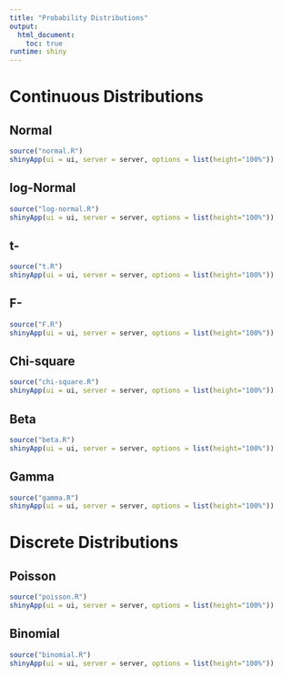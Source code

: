 ```yaml
---
title: "Probability Distributions"
output: 
  html_document:
    toc: true
runtime: shiny
---
```


# Continuous Distributions

## Normal 

```r
source("normal.R")
shinyApp(ui = ui, server = server, options = list(height="100%"))
```

## log-Normal 

```r
source("log-normal.R")
shinyApp(ui = ui, server = server, options = list(height="100%"))
```

## t-

```r
source("t.R")
shinyApp(ui = ui, server = server, options = list(height="100%"))
```

## F-

```r
source("F.R")
shinyApp(ui = ui, server = server, options = list(height="100%"))
```

## Chi-square 

```r
source("chi-square.R")
shinyApp(ui = ui, server = server, options = list(height="100%"))
```

## Beta 

```r
source("beta.R")
shinyApp(ui = ui, server = server, options = list(height="100%"))
```

## Gamma 

```r
source("gamma.R")
shinyApp(ui = ui, server = server, options = list(height="100%"))
```

# Discrete Distributions

## Poisson 

```r
source("poisson.R")
shinyApp(ui = ui, server = server, options = list(height="100%"))
```

## Binomial 

```r
source("binomial.R")
shinyApp(ui = ui, server = server, options = list(height="100%"))
```



